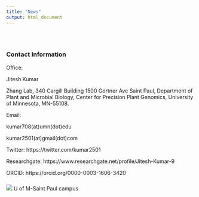 ```yaml
---
title: "News"
output: html_document
---
```


<style type="text/css">
.title {
  display: none;
}

#getting-started img {
  margin-right: 10px;
}

</style>

<div class="row" style="padding-top: 30px;">
<div class="col-sm-6">


### Contact Information


Office:

Jitesh Kumar


Zhang Lab, 340 Cargill Building 1500 Gortner Ave Saint Paul,
Department of Plant and Microbial Biology,
Center for Precision Plant Genomics,
University of Minnesota, MN-55108.

Email:

kumar708(at)umn(dot)edu

kumar2501(at)gmail(dot)com


Twitter: https://twitter.com/kumar2501

Researchgate: https://www.researchgate.net/profile/Jitesh-Kumar-9


ORCID: https://orcid.org/0000-0003-1606-3420




### 
</div>
<div class="col-sm-6">
![](images/logo.png)
U of M-Saint Paul campus
</a>
</div>
